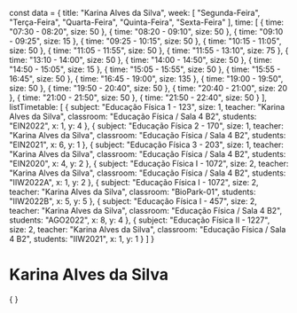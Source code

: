const data = {
  title: "Karina Alves da Silva",
  week: [
    "Segunda-Feira",
    "Terça-Feira",
    "Quarta-Feira",
    "Quinta-Feira",
    "Sexta-Feira"
  ],
  time: [
    {
      time: "07:30 - 08:20",
      size: 50
    },
    {
      time: "08:20 - 09:10",
      size: 50
    },
    {
      time: "09:10 - 09:25",
      size: 15
    },
    {
      time: "09:25 - 10:15",
      size: 50
    },
    {
      time: "10:15 - 11:05",
      size: 50
    },
    {
      time: "11:05 - 11:55",
      size: 50
    },
    {
      time: "11:55 - 13:10",
      size: 75
    },
    {
      time: "13:10 - 14:00",
      size: 50
    },
    {
      time: "14:00 - 14:50",
      size: 50
    },
    {
      time: "14:50 - 15:05",
      size: 15
    },
    {
      time: "15:05 - 15:55",
      size: 50
    },
    {
      time: "15:55 - 16:45",
      size: 50
    },
    {
      time: "16:45 - 19:00",
      size: 135
    },
    {
      time: "19:00 - 19:50",
      size: 50
    },
    {
      time: "19:50 - 20:40",
      size: 50
    },
    {
      time: "20:40 - 21:00",
      size: 20
    },
    {
      time: "21:00 - 21:50",
      size: 50
    },
    {
      time: "21:50 - 22:40",
      size: 50
    }
  ],
  listTimetable: [
    {
      subject: "Educação Física 1 - 123",
      size: 1,
      teacher: "Karina Alves da Silva",
      classroom: "Educação Física / Sala 4 B2",
      students: "EIN2022",
      x: 1,
      y: 4
    },
    {
      subject: "Educação Física 2 - 170",
      size: 1,
      teacher: "Karina Alves da Silva",
      classroom: "Educação Física / Sala 4 B2",
      students: "EIN2021",
      x: 6,
      y: 1
    },
    {
      subject: "Educação Física 3 - 203",
      size: 1,
      teacher: "Karina Alves da Silva",
      classroom: "Educação Física / Sala 4 B2",
      students: "EIN2020",
      x: 4,
      y: 2
    },
    {
      subject: "Educação Física I - 1072",
      size: 2,
      teacher: "Karina Alves da Silva",
      classroom: "Educação Física / Sala 4 B2",
      students: "IIW2022A",
      x: 1,
      y: 2
    },
    {
      subject: "Educação Física I - 1072",
      size: 2,
      teacher: "Karina Alves da Silva",
      classroom: "BioPark-01",
      students: "IIW2022B",
      x: 5,
      y: 5
    },
    {
      subject: "Educação Física I - 457",
      size: 2,
      teacher: "Karina Alves da Silva",
      classroom: "Educação Física / Sala 4 B2",
      students: "AGO2022",
      x: 8,
      y: 4
    },
    {
      subject: "Educação Física II - 1227",
      size: 2,
      teacher: "Karina Alves da Silva",
      classroom: "Educação Física / Sala 4 B2",
      students: "IIW2021",
      x: 1,
      y: 1
    }
  ]
}

# Karina Alves da Silva

<div>
    {
        <Grid
            title={data.title}
            weekDays={data.week}
            time={data.time}
            listClasses={data.listTimetable}
        />
    }
</div>
